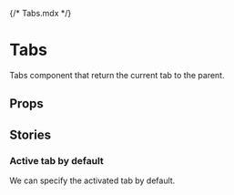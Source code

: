 {/* Tabs.mdx */}



<Meta of={TabsStories} />

# Tabs
Tabs component that return the current tab to the parent.

<Canvas of={TabsStories.Base} />

## Props
<Controls />

## Stories

### Active tab by default
We can specify the activated tab by default.

<Canvas of={TabsStories.ActiveTabByDefault} />